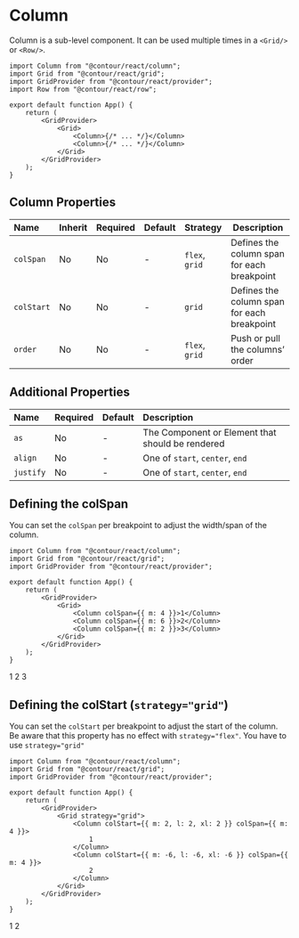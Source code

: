 
<Meta title="Docs/Components/Column" />

# Column

Column is a sub-level component. It can be used multiple times in a `<Grid/>` or `<Row/>`.

```tsx
import Column from "@contour/react/column";
import Grid from "@contour/react/grid";
import GridProvider from "@contour/react/provider";
import Row from "@contour/react/row";

export default function App() {
	return (
		<GridProvider>
			<Grid>
				<Column>{/* ... */}</Column>
				<Column>{/* ... */}</Column>
			</Grid>
		</GridProvider>
	);
}
```

## Column Properties

| Name       | Inherit | Required | Default | Strategy       | Description                                 |
| :--------- | :------ | :------- | :------ | :------------- | ------------------------------------------- |
| `colSpan`  | No      | No       | -       | `flex`, `grid` | Defines the column span for each breakpoint |
| `colStart` | No      | No       | -       | `grid`         | Defines the column span for each breakpoint |
| `order`    | No      | No       | -       | `flex`, `grid` | Push or pull the columns’ order             |

## Additional Properties

| Name      | Required | Default | Description                                      |
| :-------- | :------- | :------ | :----------------------------------------------- |
| `as`      | No       | -       | The Component or Element that should be rendered |
| `align`   | No       | -       | One of `start`, `center`, `end`                  |
| `justify` | No       | -       | One of `start`, `center`, `end`                  |

## Defining the colSpan

You can set the `colSpan` per breakpoint to adjust the width/span of the column.

```tsx
import Column from "@contour/react/column";
import Grid from "@contour/react/grid";
import GridProvider from "@contour/react/provider";

export default function App() {
	return (
		<GridProvider>
			<Grid>
				<Column colSpan={{ m: 4 }}>1</Column>
				<Column colSpan={{ m: 6 }}>2</Column>
				<Column colSpan={{ m: 2 }}>3</Column>
			</Grid>
		</GridProvider>
	);
}
```

<GridProvider>
	<Grid>
		<DebugColumn colSpan={{ m: 4 }}>1</DebugColumn>
		<DebugColumn colSpan={{ m: 6 }}>2</DebugColumn>
		<DebugColumn colSpan={{ m: 2 }}>3</DebugColumn>
	</Grid>
</GridProvider>

## Defining the colStart (`strategy="grid"`)

You can set the `colStart` per breakpoint to adjust the start of the column. Be aware that this
property has no effect with `strategy="flex"`. You have to use `strategy="grid"`

```tsx
import Column from "@contour/react/column";
import Grid from "@contour/react/grid";
import GridProvider from "@contour/react/provider";

export default function App() {
	return (
		<GridProvider>
			<Grid strategy="grid">
				<Column colStart={{ m: 2, l: 2, xl: 2 }} colSpan={{ m: 4 }}>
					1
				</Column>
				<Column colStart={{ m: -6, l: -6, xl: -6 }} colSpan={{ m: 4 }}>
					2
				</Column>
			</Grid>
		</GridProvider>
	);
}
```

<GridProvider>
	<Grid strategy="grid">
		<DebugColumn colStart={{ m: 2, l: 2, xl: 2 }} colSpan={{ m: 4 }}>
			1
		</DebugColumn>
		<DebugColumn colStart={{ m: -6, l: -6, xl: -6 }} colSpan={{ m: 4 }}>
			2
		</DebugColumn>
	</Grid>
</GridProvider>
